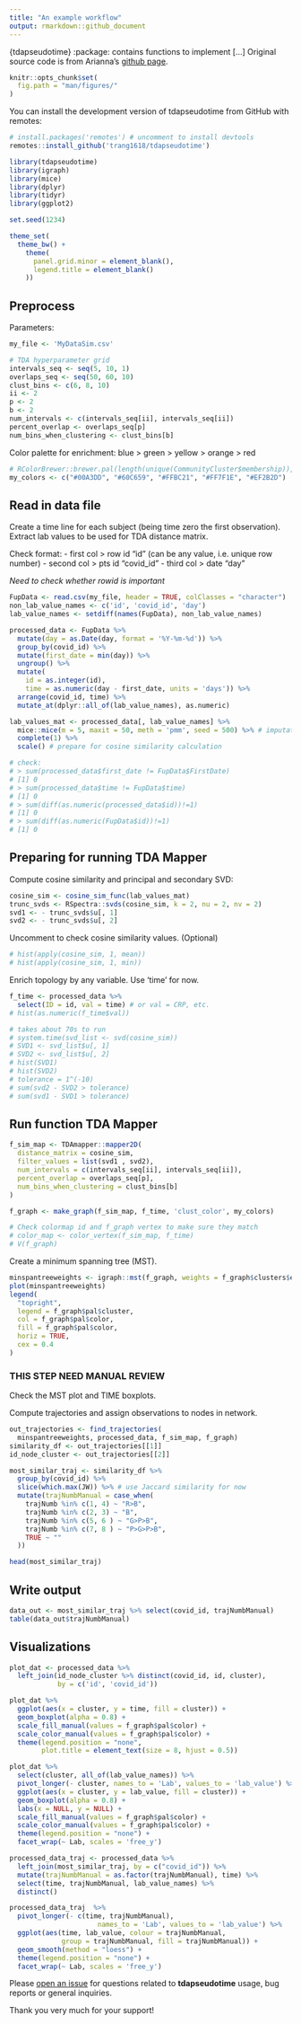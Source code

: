 ```yaml
---
title: "An example workflow"
output: rmarkdown::github_document
---
```


{tdapseudotime} :package: contains functions to implement [...]
Original source code is from Arianna's [github page](https://github.com/aridag/TDA_PSEUDOTIME).

```r
knitr::opts_chunk$set(
  fig.path = "man/figures/"
)
```

You can install the development version of tdapseudotime from GitHub with remotes:
```r
# install.packages('remotes') # uncomment to install devtools
remotes::install_github('trang1618/tdapseudotime')
```

```r
library(tdapseudotime)
library(igraph)
library(mice)
library(dplyr)
library(tidyr)
library(ggplot2)

set.seed(1234)
```

```r
theme_set(
  theme_bw() + 
    theme(
      panel.grid.minor = element_blank(),
      legend.title = element_blank()
    ))
```

## Preprocess

Parameters:
```r
my_file <- 'MyDataSim.csv'

# TDA hyperparameter grid
intervals_seq <- seq(5, 10, 1)
overlaps_seq <- seq(50, 60, 10)
clust_bins <- c(6, 8, 10)
ii <- 2
p <- 2
b <- 2
num_intervals <- c(intervals_seq[ii], intervals_seq[ii])
percent_overlap <- overlaps_seq[p]
num_bins_when_clustering <- clust_bins[b]
```

Color palette for enrichment: blue > green > yellow > orange > red
```r
# RColorBrewer::brewer.pal(length(unique(CommunityCluster$membership)), "Set1")
my_colors <- c("#00A3DD", "#60C659", "#FFBC21", "#FF7F1E", "#EF2B2D")
```

## Read in data file
Create a time line for each subject (being time zero the first observation).
Extract lab values to be used for TDA distance matrix.

Check format:
- first col > row id "id" (can be any value, i.e. unique row number)
- second col > pts id "covid_id"
- third col > date "day"

*Need to check whether rowid is important*

```r
FupData <- read.csv(my_file, header = TRUE, colClasses = "character")
non_lab_value_names <- c('id', 'covid_id', 'day')
lab_value_names <- setdiff(names(FupData), non_lab_value_names)

processed_data <- FupData %>% 
  mutate(day = as.Date(day, format = '%Y-%m-%d')) %>% 
  group_by(covid_id) %>% 
  mutate(first_date = min(day)) %>% 
  ungroup() %>% 
  mutate(
    id = as.integer(id),
    time = as.numeric(day - first_date, units = 'days')) %>% 
  arrange(covid_id, time) %>% 
  mutate_at(dplyr::all_of(lab_value_names), as.numeric)
```

```r
lab_values_mat <- processed_data[, lab_value_names] %>% 
  mice::mice(m = 5, maxit = 50, meth = 'pmm', seed = 500) %>% # imputation
  complete(1) %>% 
  scale() # prepare for cosine similarity calculation
```

```r
# check:
# > sum(processed_data$first_date != FupData$FirstDate)
# [1] 0
# > sum(processed_data$time != FupData$time)
# [1] 0
# > sum(diff(as.numeric(processed_data$id))!=1)
# [1] 0
# > sum(diff(as.numeric(FupData$id))!=1)
# [1] 0
```

## Preparing for running TDA Mapper
Compute cosine similarity and principal and secondary SVD:

```r
cosine_sim <- cosine_sim_func(lab_values_mat)
trunc_svds <- RSpectra::svds(cosine_sim, k = 2, nu = 2, nv = 2)
svd1 <- - trunc_svds$u[, 1]
svd2 <- - trunc_svds$u[, 2]
```

Uncomment to check cosine similarity values. (Optional)
```r
# hist(apply(cosine_sim, 1, mean))
# hist(apply(cosine_sim, 1, min))
```

Enrich topology by any variable.
Use 'time' for now.
```r
f_time <- processed_data %>% 
  select(ID = id, val = time) # or val = CRP, etc.
# hist(as.numeric(f_time$val))
```

```r
# takes about 70s to run
# system.time(svd_list <- svd(cosine_sim))
# SVD1 <- svd_list$u[, 1]
# SVD2 <- svd_list$u[, 2]
# hist(SVD1)
# hist(SVD2)
# tolerance = 1^(-10)
# sum(svd2 - SVD2 > tolerance)
# sum(svd1 - SVD1 > tolerance)
```

## Run function TDA Mapper 

```r
f_sim_map <- TDAmapper::mapper2D(
  distance_matrix = cosine_sim,
  filter_values = list(svd1 , svd2),
  num_intervals = c(intervals_seq[ii], intervals_seq[ii]),
  percent_overlap = overlaps_seq[p],
  num_bins_when_clustering = clust_bins[b]
)

f_graph <- make_graph(f_sim_map, f_time, 'clust_color', my_colors)
```

```r
# Check colormap id and f_graph vertex to make sure they match
# color_map <- color_vertex(f_sim_map, f_time)
# V(f_graph)
```

Create a minimum spanning tree (MST).
```r
minspantreeweights <- igraph::mst(f_graph, weights = f_graph$clusters$edge.betweenness)
plot(minspantreeweights)
legend(
  "topright",
  legend = f_graph$pal$cluster,
  col = f_graph$pal$color,
  fill = f_graph$pal$color,
  horiz = TRUE,
  cex = 0.4
)
```

### THIS STEP NEED MANUAL REVIEW 
Check the MST plot and TIME boxplots.

Compute trajectories and assign observations to nodes in network.
```r
out_trajectories <- find_trajectories(
  minspantreeweights, processed_data, f_sim_map, f_graph)
similarity_df <- out_trajectories[[1]]
id_node_cluster <- out_trajectories[[2]]
```

```r
most_similar_traj <- similarity_df %>%
  group_by(covid_id) %>%
  slice(which.max(JW)) %>% # use Jaccard similarity for now
  mutate(trajNumbManual = case_when(
    trajNumb %in% c(1, 4) ~ "R>B",
    trajNumb %in% c(2, 3) ~ "B",
    trajNumb %in% c(5, 6 ) ~ "G>P>B",
    trajNumb %in% c(7, 8 ) ~ "P>G>P>B",
    TRUE ~ ""
  ))

head(most_similar_traj)
```

## Write output
```r
data_out <- most_similar_traj %>% select(covid_id, trajNumbManual)
table(data_out$trajNumbManual)
```

## Visualizations

```r
plot_dat <- processed_data %>% 
  left_join(id_node_cluster %>% distinct(covid_id, id, cluster), 
            by = c('id', 'covid_id'))

plot_dat %>% 
  ggplot(aes(x = cluster, y = time, fill = cluster)) +
  geom_boxplot(alpha = 0.8) + 
  scale_fill_manual(values = f_graph$pal$color) + 
  scale_color_manual(values = f_graph$pal$color) +
  theme(legend.position = "none",
        plot.title = element_text(size = 8, hjust = 0.5))

plot_dat %>% 
  select(cluster, all_of(lab_value_names)) %>% 
  pivot_longer(- cluster, names_to = 'Lab', values_to = 'lab_value') %>% 
  ggplot(aes(x = cluster, y = lab_value, fill = cluster)) +
  geom_boxplot(alpha = 0.8) + 
  labs(x = NULL, y = NULL) +
  scale_fill_manual(values = f_graph$pal$color) + 
  scale_color_manual(values = f_graph$pal$color) +
  theme(legend.position = "none") +
  facet_wrap(~ Lab, scales = 'free_y')

processed_data_traj <- processed_data %>% 
  left_join(most_similar_traj, by = c("covid_id")) %>% 
  mutate(trajNumbManual = as.factor(trajNumbManual), time) %>%
  select(time, trajNumbManual, lab_value_names) %>% 
  distinct()


```

```r
processed_data_traj  %>% 
  pivot_longer(- c(time, trajNumbManual), 
                      names_to = 'Lab', values_to = 'lab_value') %>% 
  ggplot(aes(time, lab_value, colour = trajNumbManual, 
             group = trajNumbManual, fill = trajNumbManual)) +
  geom_smooth(method = "loess") +
  theme(legend.position = "none") +
  facet_wrap(~ Lab, scales = 'free_y')
```

Please [open an issue](https://github.com/trang1618/tdapseudotime/issues/new) for questions related to **tdapseudotime** usage, bug reports or general inquiries.

Thank you very much for your support!
